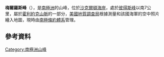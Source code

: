 {{coord|82|19|S|160|14|E|source:GNIS|display=title}}

'''梅爾羅斯峰'''（{{lang-en|Melrose Peak}}），是[[南極洲|南極洲]]的山峰，位於[[沙克爾頓海岸|沙克爾頓海岸]]，處於[[彼得斯峰|彼得斯峰]]以南7公里，屬於[[霍利約克山脈|霍利約克山脈]]的一部分，[[美國地質調查局|美國地質調查局]]根據測量和該國海軍的空中照片繪入地圖，現時由[[南極條約體系|南極條約體系]]管理。

==參考資料==
{{cite gnis | type = antarid | id = 9837| name = Melrose Peak| accessdate = 2013-09-17}}

{{DEFAULTSORT:Melrose Peak}}
[[Category:南極洲山峰|Category:南極洲山峰]]


{{ShackletonCoast-geo-stub}}